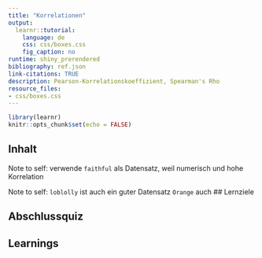 ```yaml
---
title: "Korrelationen"
output:
  learnr::tutorial:
    language: de
    css: css/boxes.css
    fig_caption: no
runtime: shiny_prerendered
bibliography: ref.json
link-citations: TRUE
description: Pearson-Korrelationskoeffizient, Spearman's Rho
resource_files:
- css/boxes.css
---
```


```r
library(learnr)
knitr::opts_chunk$set(echo = FALSE)
```

## Inhalt 
Note to self: verwende `faithful` als Datensatz, weil numerisch und hohe Korrelation

Note to self: `loblolly` ist auch ein guter Datensatz
`Orange` auch
## Lernziele

## Abschlussquiz

## Learnings


